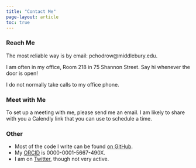 ```yaml
---
title: "Contact Me"
page-layout: article
toc: true
---
```


### Reach Me

The most reliable way is by email: pchodrow@middlebury.edu.

I am often in my office, Room 218 in 75 Shannon Street. Say hi whenever the door is open! 

I do not normally take calls to my office phone. 

### Meet with Me

To set up a meeting with me, please send me an email. I am likely to share with you a Calendly link that you can use to schedule a time. 

### Other

- Most of the code I write can be found [on GitHub](https://GitHub.com/PhilChodrow).
- My [ORCID](https://orcid.org/0000-0001-5667-490X) is 0000-0001-5667-490X. 
- I am on [Twitter](https://twitter.com/philchodrow), though not very active.  